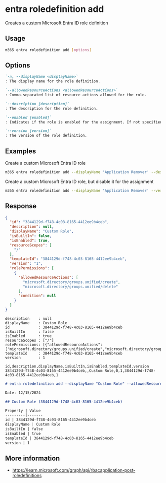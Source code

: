 
# entra roledefinition add

Creates a custom Microsoft Entra ID role definition

## Usage

```sh
m365 entra roledefinition add [options]
```

## Options

```md definition-list
`-n, --displayName <displayName>`
: The display name for the role definition.

`--allowedResourceActions <allowedResourceActions>`	
: Comma-separated list of resource actions allowed for the role.

`--description [description]`
: The description for the role definition.

`--enabled [enabled]`
: Indicates if the role is enabled for the assignment. If not specified, the role is enabled by default.

`--version [version]`
: The version of the role definition.
```

<Global />

## Examples

Create a custom Microsoft Entra ID role

```sh
m365 entra roledefinition add --displayName 'Application Remover' --description 'Allows to remove any Entra ID application' --allowedResourceActions 'microsoft.directory/applications/delete'
```

Create a custom Microsoft Entra ID role, but disable it for the assignment

```sh
m365 entra roledefinition add --displayName 'Application Remover' --version '1.0' --enabled false --allowedResourceActions 'microsoft.directory/applications/delete,microsoft.directory/applications/owners/update'
```

## Response

<Tabs>
  <TabItem value="JSON">

  ```json
  {
    "id": "3844129d-f748-4c03-8165-4412ee9b4ceb",
    "description": null,
    "displayName": "Custom Role",
    "isBuiltIn": false,
    "isEnabled": true,
    "resourceScopes": [
      "/"
    ],
    "templateId": "3844129d-f748-4c03-8165-4412ee9b4ceb",
    "version": "1",
    "rolePermissions": [
      {
        "allowedResourceActions": [
          "microsoft.directory/groups.unified/create",
          "microsoft.directory/groups.unified/delete"
        ],
        "condition": null
      }
    ]
  }
  ```

  </TabItem>
  <TabItem value="Text">

  ```text
  description    : null
  displayName    : Custom Role
  id             : 3844129d-f748-4c03-8165-4412ee9b4ceb
  isBuiltIn      : false
  isEnabled      : true
  resourceScopes : ["/"]
  rolePermissions: [{"allowedResourceActions":["microsoft.directory/groups.unified/create","microsoft.directory/groups.unified/delete"],"condition":null}]
  templateId     : 3844129d-f748-4c03-8165-4412ee9b4ceb
  version        : 1
  ```

  </TabItem>
  <TabItem value="CSV">

  ```csv
  id,description,displayName,isBuiltIn,isEnabled,templateId,version
  3844129d-f748-4c03-8165-4412ee9b4ceb,,Custom Role,0,1,3844129d-f748-4c03-8165-4412ee9b4ceb,1
  ```

  </TabItem>
  <TabItem value="Markdown">

  ```md
  # entra roledefinition add --displayName "Custom Role" --allowedResourceActions "microsoft.directory/groups.unified/create,microsoft.directory/groups.unified/delete" --version 1

  Date: 12/15/2024

  ## Custom Role (3844129d-f748-4c03-8165-4412ee9b4ceb)

  Property | Value
  ---------|-------
  id | 3844129d-f748-4c03-8165-4412ee9b4ceb
  displayName | Custom Role
  isBuiltIn | false
  isEnabled | true
  templateId | 3844129d-f748-4c03-8165-4412ee9b4ceb
  version | 1
  ```

  </TabItem>
</Tabs>

## More information

- https://learn.microsoft.com/graph/api/rbacapplication-post-roledefinitions